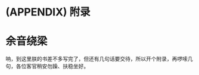 \cleardoublepage 

# (APPENDIX) 附录 {-}

# 余音绕梁 {#sound}

呐，到这里朕的书差不多写完了，但还有几句话要交待，所以开个附录，再啰嗦几句，各位客官稍安勿躁、扶稳坐好。
